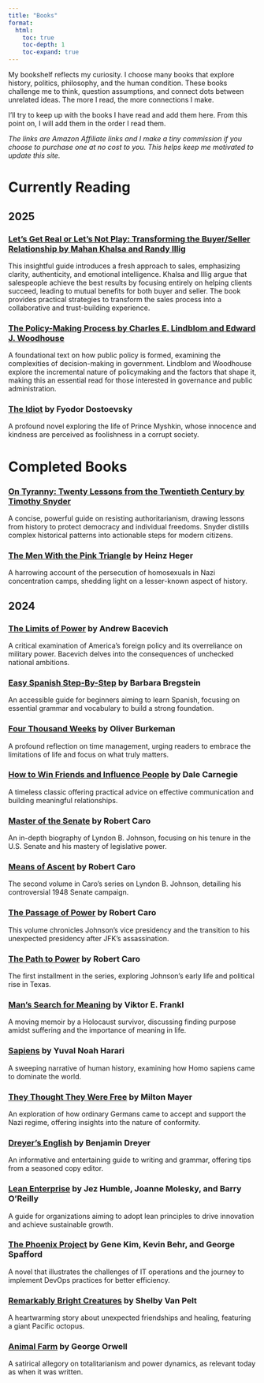 ```yaml
---
title: "Books"
format:
  html:
    toc: true
    toc-depth: 1
    toc-expand: true
---
```


My bookshelf reflects my curiosity. I choose many books that explore history, politics, philosophy, and the human condition. These books challenge me to think, question assumptions, and connect dots between unrelated ideas. The more I read, the more connections I make.

I'll try to keep up with the books I have read and add them here. From this point on, I will add them in the order I read them.

*The links are Amazon Affiliate links and I make a tiny commission if you choose to purchase one at no cost to you. This helps keep me motivated to update this site.*

# Currently Reading

## 2025

### [**Let's Get Real or Let's Not Play: Transforming the Buyer/Seller Relationship** by Mahan Khalsa and Randy Illig](https://www.amazon.com/Lets-Get-Real-Not-Play/dp/1591842263?tag=hatro-20)

This insightful guide introduces a fresh approach to sales, emphasizing clarity, authenticity, and emotional intelligence. Khalsa and Illig argue that salespeople achieve the best results by focusing entirely on helping clients succeed, leading to mutual benefits for both buyer and seller. The book provides practical strategies to transform the sales process into a collaborative and trust-building experience.

### [**The Policy-Making Process** by Charles E. Lindblom and Edward J. Woodhouse](https://www.amazon.com/Policy-Making-Process-Charles-Lindblom/dp/0136823602?tag=hatro-20)  
A foundational text on how public policy is formed, examining the complexities of decision-making in government. Lindblom and Woodhouse explore the incremental nature of policymaking and the factors that shape it, making this an essential read for those interested in governance and public administration.

### [The Idiot](https://www.amazon.com/Idiot-Fyodor-Dostoevsky/dp/014044792X?tag=hatro-20) by Fyodor Dostoevsky

A profound novel exploring the life of Prince Myshkin, whose innocence and kindness are perceived as foolishness in a corrupt society.

# Completed Books

### [**On Tyranny: Twenty Lessons from the Twentieth Century** by Timothy Snyder](https://www.amazon.com/On-Tyranny-Twenty-Lessons-Twentieth/dp/0804190119?tag=hatro-20)

A concise, powerful guide on resisting authoritarianism, drawing lessons from history to protect democracy and individual freedoms. Snyder distills complex historical patterns into actionable steps for modern citizens.

### [The Men With the Pink Triangle](https://www.amazon.com/Men-Pink-Triangle-Heinz-Heger/dp/1555830064?tag=hatro-20) by Heinz Heger

A harrowing account of the persecution of homosexuals in Nazi concentration camps, shedding light on a lesser-known aspect of history.

## 2024

### [The Limits of Power](https://www.amazon.com/Limits-Power-End-American-Exceptionalism/dp/0805088156?tag=hatro-20) by Andrew Bacevich

A critical examination of America's foreign policy and its overreliance on military power. Bacevich delves into the consequences of unchecked national ambitions.

### [Easy Spanish Step-By-Step](https://www.amazon.com/Easy-Spanish-Step-Step/dp/0071463380?tag=hatro-20) by Barbara Bregstein

An accessible guide for beginners aiming to learn Spanish, focusing on essential grammar and vocabulary to build a strong foundation.

### [Four Thousand Weeks](https://www.amazon.com/Four-Thousand-Weeks-Management-Mortals/dp/0374159122?tag=hatro-20) by Oliver Burkeman

A profound reflection on time management, urging readers to embrace the limitations of life and focus on what truly matters.

### [How to Win Friends and Influence People](https://www.amazon.com/How-Win-Friends-Influence-People/dp/0671027034?tag=hatro-20) by Dale Carnegie

A timeless classic offering practical advice on effective communication and building meaningful relationships.

### [Master of the Senate](https://www.amazon.com/Master-Senate-Years-Lyndon-Johnson/dp/0394720954?tag=hatro-20) by Robert Caro

An in-depth biography of Lyndon B. Johnson, focusing on his tenure in the U.S. Senate and his mastery of legislative power.

### [Means of Ascent](https://www.amazon.com/Means-Ascent-Years-Lyndon-Johnson/dp/067973371X?tag=hatro-20) by Robert Caro

The second volume in Caro's series on Lyndon B. Johnson, detailing his controversial 1948 Senate campaign.

### [The Passage of Power](https://www.amazon.com/Passage-Power-Years-Lyndon-Johnson/dp/0375713255?tag=hatro-20) by Robert Caro

This volume chronicles Johnson's vice presidency and the transition to his unexpected presidency after JFK's assassination.

### [The Path to Power](https://www.amazon.com/Path-Power-Years-Lyndon-Johnson/dp/0679729453?tag=hatro-20) by Robert Caro

The first installment in the series, exploring Johnson's early life and political rise in Texas.

### [Man's Search for Meaning](https://www.amazon.com/Mans-Search-Meaning-Viktor-Frankl/dp/080701429X?tag=hatro-20) by Viktor E. Frankl

A moving memoir by a Holocaust survivor, discussing finding purpose amidst suffering and the importance of meaning in life.

### [Sapiens](https://www.amazon.com/Sapiens-Humankind-Yuval-Noah-Harari/dp/0062316095?tag=hatro-20) by Yuval Noah Harari

A sweeping narrative of human history, examining how Homo sapiens came to dominate the world.

### [They Thought They Were Free](https://www.amazon.com/They-Thought-Were-Free-Germans/dp/022652583X?tag=hatro-20) by Milton Mayer

An exploration of how ordinary Germans came to accept and support the Nazi regime, offering insights into the nature of conformity.

### [Dreyer's English](https://www.amazon.com/Dreyers-English-Ultimate-Companion-Writing/dp/0812995708?tag=hatro-20) by Benjamin Dreyer

An informative and entertaining guide to writing and grammar, offering tips from a seasoned copy editor.

### [Lean Enterprise](https://www.amazon.com/Lean-Enterprise-Performance-Organizations-High-Performance/dp/1449368425?tag=hatro-20) by Jez Humble, Joanne Molesky, and Barry O'Reilly

A guide for organizations aiming to adopt lean principles to drive innovation and achieve sustainable growth.

### [The Phoenix Project](https://www.amazon.com/Phoenix-Project-DevOps-Helping-Business/dp/1942788290?tag=hatro-20) by Gene Kim, Kevin Behr, and George Spafford

A novel that illustrates the challenges of IT operations and the journey to implement DevOps practices for better efficiency.

### [Remarkably Bright Creatures](https://www.amazon.com/Remarkably-Bright-Creatures-Shelby-Pelt/dp/0063204150?tag=hatro-20) by Shelby Van Pelt

A heartwarming story about unexpected friendships and healing, featuring a giant Pacific octopus.

### [Animal Farm](https://www.amazon.com/Animal-Farm-George-Orwell/dp/0451526341?tag=hatro-20) by George Orwell

A satirical allegory on totalitarianism and power dynamics, as relevant today as when it was written.
